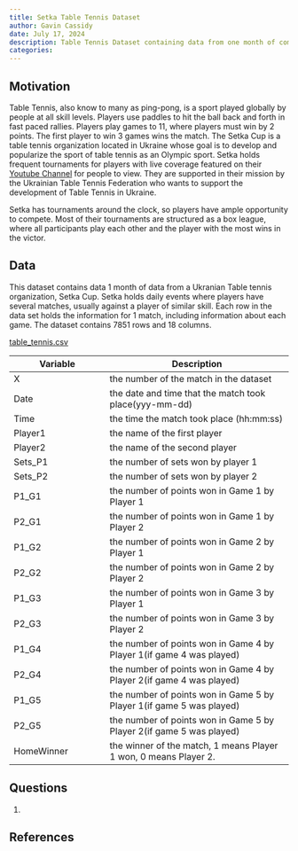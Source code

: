 ```yaml
---
title: Setka Table Tennis Dataset
author: Gavin Cassidy
date: July 17, 2024
description: Table Tennis Dataset containing data from one month of competition from the Setka Cup Table Tennis organization
categories:
---
```


## Motivation

Table Tennis, also know to many as ping-pong, is a sport played globally by people at all skill levels. Players use paddles to hit the ball back and forth in fast paced rallies. Players play games to 11, where players must win by 2 points. The first player to win 3 games wins the match. The Setka Cup is a table tennis organization located in Ukraine whose goal is to develop and popularize the sport of table tennis as an Olympic sport. Setka holds frequent tournaments for players with live coverage featured on their [Youtube Channel](https://www.youtube.com/@setkacuplive) for people to view. They are supported in their mission by the Ukrainian Table Tennis Federation who wants to support the development of Table Tennis in Ukraine.

Setka has tournaments around the clock, so players have ample opportunity to compete. Most of their tournaments are structured as a box league, where all participants play each other and the player with the most wins in the victor.

## Data

This dataset contains data 1 month of data from a Ukranian Table tennis organization, Setka Cup. Setka holds daily events where players have several matches, usually against a player of similar skill. Each row in the data set holds the information for 1 match, including information about each game. The dataset contains 7851 rows and 18 columns.

[table_tennis.csv](table_tennis.csv)

| Variable   | Description                                                          |
|-------------------------|-----------------------------------------------|
| X          | the number of the match in the dataset                               |
| Date       | the date and time that the match took place(yyy-mm-dd)               |
| Time       | the time the match took place (hh:mm:ss)                             |
| Player1    | the name of the first player                                         |
| Player2    | the name of the second player                                        |
| Sets_P1    | the number of sets won by player 1                                   |
| Sets_P2    | the number of sets won by player 2                                   |
| P1_G1      | the number of points won in Game 1 by Player 1                       |
| P2_G1      | the number of points won in Game 1 by Player 2                       |
| P1_G2      | the number of points won in Game 2 by Player 1                       |
| P2_G2      | the number of points won in Game 2 by Player 2                       |
| P1_G3      | the number of points won in Game 3 by Player 1                       |
| P2_G3      | the number of points won in Game 3 by Player 2                       |
| P1_G4      | the number of points won in Game 4 by Player 1(if game 4 was played) |
| P2_G4      | the number of points won in Game 4 by Player 2(if game 4 was played) |
| P1_G5      | the number of points won in Game 5 by Player 1(if game 5 was played) |
| P2_G5      | the number of points won in Game 5 by Player 2(if game 5 was played) |
| HomeWinner | the winner of the match, 1 means Player 1 won, 0 means Player 2.     |

## Questions

1. 



## References


